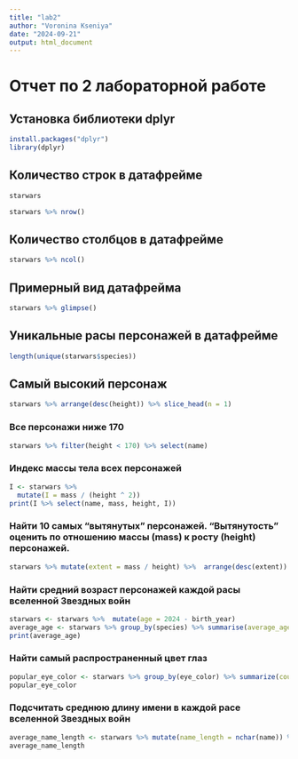 ---
title: "lab2"
author: "Voronina Kseniya"
date: "2024-09-21"
output: html_document
---
# Отчет по 2 лабораторной работе

## Установка библиотеки dplyr

```{r}
install.packages("dplyr")
library(dplyr)
```

## Количество строк в датафрейме

```{r}
starwars

```
```{r}
starwars %>% nrow()
```
## Количество столбцов в датафрейме

```{r}
starwars %>% ncol()

```

## Примерный вид датафрейма

```{r}
starwars %>% glimpse()
```
## Уникальные расы персонажей в датафрейме

```{r}
length(unique(starwars$species))  

```
## Самый высокий персонаж

```{r}
starwars %>% arrange(desc(height)) %>% slice_head(n = 1)
```
### Все персонажи ниже 170


```{r}
starwars %>% filter(height < 170) %>% select(name)
```


### Индекс массы тела всех персонажей

```{r}
I <- starwars %>%
  mutate(I = mass / (height ^ 2))
print(I %>% select(name, mass, height, I))
```
### Найти 10 самых “вытянутых” персонажей. “Вытянутость” оценить по отношению массы (mass) к росту (height) персонажей.

```{r}
starwars %>% mutate(extent = mass / height) %>%  arrange(desc(extent)) %>% slice_head(n = 10) %>%      select(name, extent)
```
### Найти средний возраст персонажей каждой расы вселенной Звездных войн

```{r}
starwars <- starwars %>%  mutate(age = 2024 - birth_year)
average_age <- starwars %>% group_by(species) %>% summarise(average_age = mean(age, na.rm = TRUE))
print(average_age)
```

### Найти самый распространенный цвет глаз
```{r}
popular_eye_color <- starwars %>% group_by(eye_color) %>% summarize(count = n()) %>%      arrange(desc(count)) %>% slice_head(n = 1)                       
popular_eye_color
```
### Подсчитать среднюю длину имени в каждой расе вселенной Звездных войн

```{r}
average_name_length <- starwars %>% mutate(name_length = nchar(name)) %>% group_by(species) %>%   summarize(avg_length = mean(name_length, na.rm = TRUE))  
average_name_length
```

